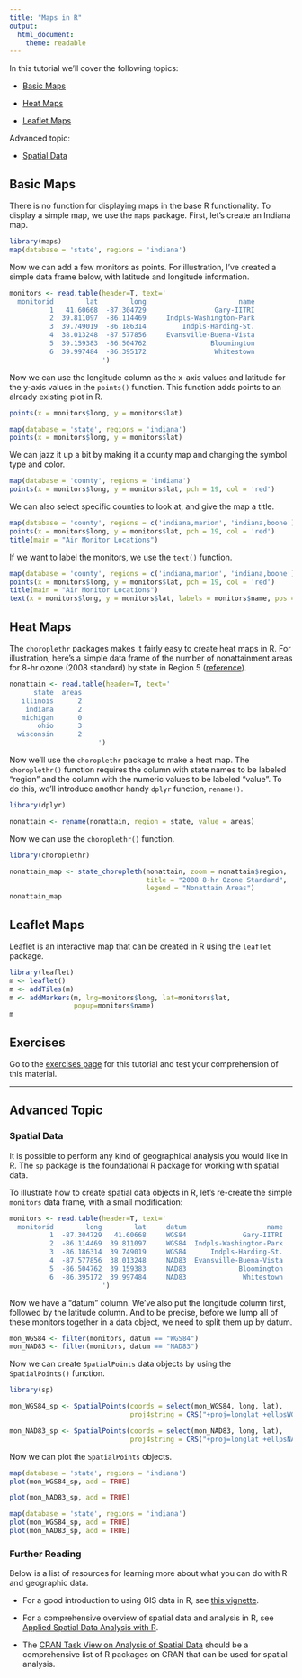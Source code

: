```yaml
---
title: "Maps in R"
output: 
  html_document: 
    theme: readable
---
```


In this tutorial we'll cover the following topics:

- [Basic Maps](#basic)

- [Heat Maps](#heat)

- [Leaflet Maps](#leaflet)

Advanced topic:

- [Spatial Data](#spatial)


## Basic Maps {#basic}

There is no function for displaying maps in the base R functionality. To display
a simple map, we use the `maps` package. First, let's create an Indiana map.

```r
library(maps)
map(database = 'state', regions = 'indiana')
```

Now we can add a few monitors as points. For illustration, I've created a simple
data frame below, with latitude and longitude information.

```r
monitors <- read.table(header=T, text='
  monitorid        lat        long                       name            
          1   41.60668  -87.304729                 Gary-IITRI
          2  39.811097	-86.114469     Indpls-Washington-Park
          3  39.749019	-86.186314         Indpls-Harding-St.
          4  38.013248	-87.577856     Evansville-Buena-Vista
          5  39.159383	-86.504762                Bloomington
          6  39.997484  -86.395172                 Whitestown
                       ')
```

Now we can use the longitude column as the x-axis values and latitude for the y-axis 
values in the `points()` function. This function adds points to an already existing
plot in R.

```r
points(x = monitors$long, y = monitors$lat)
```

```r
map(database = 'state', regions = 'indiana')
points(x = monitors$long, y = monitors$lat)
```

We can jazz it up a bit by making it a county map and changing the symbol type and
color.

```r
map(database = 'county', regions = 'indiana')
points(x = monitors$long, y = monitors$lat, pch = 19, col = 'red')
```

We can also select specific counties to look at, and give the map a title.

```r
map(database = 'county', regions = c('indiana,marion', 'indiana,boone'))
points(x = monitors$long, y = monitors$lat, pch = 19, col = 'red')
title(main = "Air Monitor Locations")
```

If we want to label the monitors, we use the `text()` function.

```r
map(database = 'county', regions = c('indiana,marion', 'indiana,boone'))
points(x = monitors$long, y = monitors$lat, pch = 19, col = 'red')
title(main = "Air Monitor Locations")
text(x = monitors$long, y = monitors$lat, labels = monitors$name, pos = 2)
```

## Heat Maps {#heat}

The `choroplethr` packages makes it fairly easy to create heat maps in R. 
For illustration, here's a simple data frame of the number of nonattainment areas
for 8-hr ozone (2008 standard) by state in Region 5 
(<a href="http://www3.epa.gov/airquality/greenbook/hntc.html" target="_blank">reference</a>).

```r

nonattain <- read.table(header=T, text='
      state  areas
   illinois      2
    indiana      2
   michigan      0
       ohio      3
  wisconsin      2
                      ')
```

Now we'll use the `choroplethr` package to make a heat map. The `choroplethr()` 
function requires the column with state names to be labeled "region" and the column 
with the numeric values to be labeled "value". To do this, we'll introduce another 
handy `dplyr` function, `rename()`.

```r
library(dplyr)

nonattain <- rename(nonattain, region = state, value = areas)
```

Now we can use the `choroplethr()` function. 

```r
library(choroplethr)

nonattain_map <- state_choropleth(nonattain, zoom = nonattain$region,
                                  title = "2008 8-hr Ozone Standard",
                                  legend = "Nonattain Areas")
nonattain_map
```


## Leaflet Maps {#leaflet}


Leaflet is an interactive map that can be created in R using the `leaflet` package.

```r
library(leaflet)
m <- leaflet()
m <- addTiles(m)
m <- addMarkers(m, lng=monitors$long, lat=monitors$lat, 
                popup=monitors$name)
m
```

## Exercises

Go to the <a href="http://rpubs.com/NateByers/MapExercises" target="_blank">exercises page</a> for this tutorial and test your comprehension of this material.

---------------------------------------------

## Advanced Topic

### Spatial Data {#spatial}

It is possible to perform any kind of geographical analysis you would like in R.
The `sp` package is the foundational R package for working with spatial data.

To illustrate how to create spatial data objects in R, let's re-create the simple
`monitors` data frame, with a small modification:

```r
monitors <- read.table(header=T, text='
  monitorid        long        lat     datum                    name            
          1  -87.304729   41.60668     WGS84              Gary-IITRI
          2  -86.114469  39.811097	   WGS84  Indpls-Washington-Park
          3  -86.186314  39.749019	   WGS84      Indpls-Harding-St.
          4  -87.577856  38.013248	   NAD83  Evansville-Buena-Vista
          5  -86.504762  39.159383     NAD83             Bloomington
          6  -86.395172  39.997484     NAD83              Whitestown
                       ')
```

Now we have a "datum" column. We've also put the longitude column first, followed
by the latitude column. And to be precise, before we lump all of these monitors
together in a data object, we need to split them up by datum.

```r
mon_WGS84 <- filter(monitors, datum == "WGS84")
mon_NAD83 <- filter(monitors, datum == "NAD83")
```

Now we can create `SpatialPoints` data objects by using the `SpatialPoints()` 
function. 

```r
library(sp)

mon_WGS84_sp <- SpatialPoints(coords = select(mon_WGS84, long, lat),
                              proj4string = CRS("+proj=longlat +ellpsWGS84"))

mon_NAD83_sp <- SpatialPoints(coords = select(mon_NAD83, long, lat),
                              proj4string = CRS("+proj=longlat +ellpsNAD83"))
```

Now we can plot the `SpatialPoints` objects.

```r
map(database = 'state', regions = 'indiana')
plot(mon_WGS84_sp, add = TRUE)

```

```r
plot(mon_NAD83_sp, add = TRUE)
```

```r
map(database = 'state', regions = 'indiana')
plot(mon_WGS84_sp, add = TRUE)
plot(mon_NAD83_sp, add = TRUE)
```

### Further Reading

Below is a list of resources for learning more about what you can do with R and geographic data.

- For a good introduction to using GIS data in R, see
<a href="https://cran.r-project.org/doc/contrib/intro-spatial-rl.pdf" target="_blank">this vignette</a>.

- For a comprehensive overview of spatial data and analysis in R, see
<a href="http://www.amazon.com/Applied-Spatial-Data-Analysis-Use/dp/1461476178" target="_blank">
Applied Spatial Data Analysis with R</a>.

- The 
<a href="https://cran.r-project.org/web/views/Spatial.html" target="_blank"> CRAN Task
View on Analysis of Spatial Data</a> should be a comprehensive list of R packages
on CRAN that can be used for spatial analysis.


